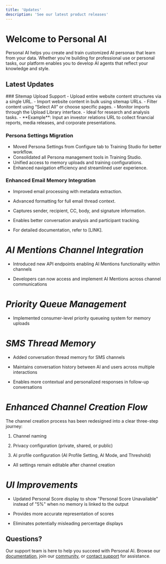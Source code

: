 ```yaml
---
title: 'Updates'
description: 'See our latest product releases'
---
```


# Welcome to Personal AI

Personal AI helps you create and train customized AI personas that learn from your data. Whether you're building for professional use or personal tasks, our platform enables you to develop AI agents that reflect your knowledge and style.

## Latest Updates

<AccordionGroup>
  <Accordion title="January 15 2025 - Enhanced Training Capabilities">
### Sitemap Upload Support
- Upload entire website content structures via a single URL.
- Import website content in bulk using sitemap URLs.
- Filter content using “Select All” or choose specific pages.
- Monitor imports through the Upload Library interface.
- Ideal for research and analysis tasks.
- **Example**: Input an investor relations URL to collect financial reports, media releases, and corporate presentations.

### Persona Settings Migration
- Moved Persona Settings from Configure tab to Training Studio for better workflow.
- Consolidated all Persona management tools in Training Studio.
- Unified access to memory uploads and training configurations.
- Enhanced navigation efficiency and streamlined user experience.

### Enhanced Email Memory Integration
- Improved email processing with metadata extraction.
- Advanced formatting for full email thread context.
- Captures sender, recipient, CC, body, and signature information.
- Enables better conversation analysis and participant tracking.
- For detailed documentation, refer to [LINK].

  </Accordion>
  <Accordion title="January 22 2025 - New API Endpoints">
# *AI Mentions Channel Integration*
* Introduced new API endpoints enabling AI Mentions functionality within channels

* Developers can now access and implement AI Mentions across channel communications

# *Priority Queue Management*

* Implemented consumer-level priority queueing system for memory uploads

# *SMS Thread Memory*

* Added conversation thread memory for SMS channels

* Maintains conversation history between AI and users across multiple interactions

* Enables more contextual and personalized responses in follow-up conversations

# *Enhanced Channel Creation Flow*

The channel creation process has been redesigned into a clear three-step journey:

1. Channel naming

2. Privacy configuration (private, shared, or public)

3. AI profile configuration (AI Profile Setting, AI Mode, and Threshold)

* All settings remain editable after channel creation

# *UI Improvements*

* Updated Personal Score display to show "Personal Score Unavailable" instead of "5%" when no memory is linked to the output

* Provides more accurate representation of scores

* Eliminates potentially misleading percentage displays
</Accordion>
</AccordionGroup>

## Questions?

Our support team is here to help you succeed with Personal AI. Browse our [documentation](/documentation), join our [community](https://community.personal.ai), or [contact support](mailto:support@personal.ai) for assistance.
